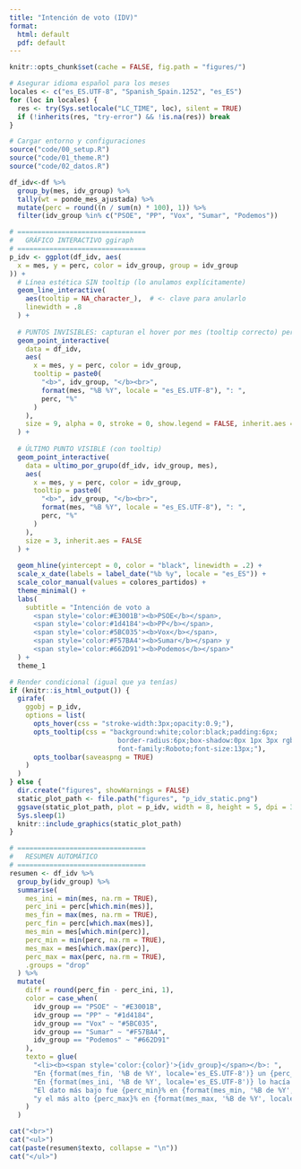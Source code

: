 ```yaml
---
title: "Intención de voto (IDV)"
format:
  html: default
  pdf: default
---
```


```r
knitr::opts_chunk$set(cache = FALSE, fig.path = "figures/")

# Asegurar idioma español para los meses
locales <- c("es_ES.UTF-8", "Spanish_Spain.1252", "es_ES")
for (loc in locales) {
  res <- try(Sys.setlocale("LC_TIME", loc), silent = TRUE)
  if (!inherits(res, "try-error") && !is.na(res)) break
}
```

```r
# Cargar entorno y configuraciones
source("code/00_setup.R")
source("code/01_theme.R")
source("code/02_datos.R")
```

```r
df_idv<-df %>%
  group_by(mes, idv_group) %>%
  tally(wt = ponde_mes_ajustada) %>%
  mutate(perc = round((n / sum(n) * 100), 1)) %>%
  filter(idv_group %in% c("PSOE", "PP", "Vox", "Sumar", "Podemos")) 
```

```r
# ================================
#   GRÁFICO INTERACTIVO ggiraph
# ================================
p_idv <- ggplot(df_idv, aes(
  x = mes, y = perc, color = idv_group, group = idv_group
)) +
  # Línea estética SIN tooltip (lo anulamos explícitamente)
  geom_line_interactive(
    aes(tooltip = NA_character_),  # <- clave para anularlo
    linewidth = .8
  ) +
  
  # PUNTOS INVISIBLES: capturan el hover por mes (tooltip correcto) pero no se ven
  geom_point_interactive(
    data = df_idv,
    aes(
      x = mes, y = perc, color = idv_group,
      tooltip = paste0(
        "<b>", idv_group, "</b><br>",
        format(mes, "%B %Y", locale = "es_ES.UTF-8"), ": ",
        perc, "%"
      )
    ),
    size = 9, alpha = 0, stroke = 0, show.legend = FALSE, inherit.aes = FALSE
  ) +
  
  # ÚLTIMO PUNTO VISIBLE (con tooltip)
  geom_point_interactive(
    data = ultimo_por_grupo(df_idv, idv_group, mes),
    aes(
      x = mes, y = perc, color = idv_group,
      tooltip = paste0(
        "<b>", idv_group, "</b><br>",
        format(mes, "%B %Y", locale = "es_ES.UTF-8"), ": ",
        perc, "%"
      )
    ),
    size = 3, inherit.aes = FALSE
  ) +
  
  geom_hline(yintercept = 0, color = "black", linewidth = .2) +
  scale_x_date(labels = label_date("%b %y", locale = "es_ES")) +
  scale_color_manual(values = colores_partidos) +
  theme_minimal() +
  labs(
    subtitle = "Intención de voto a 
      <span style='color:#E3001B'><b>PSOE</b></span>, 
      <span style='color:#1d4184'><b>PP</b></span>, 
      <span style='color:#5BC035'><b>Vox</b></span>, 
      <span style='color:#F57BA4'><b>Sumar</b></span> y 
      <span style='color:#662D91'><b>Podemos</b></span>"
  ) +
  theme_1

# Render condicional (igual que ya tenías)
if (knitr::is_html_output()) {
  girafe(
    ggobj = p_idv,
    options = list(
      opts_hover(css = "stroke-width:3px;opacity:0.9;"),
      opts_tooltip(css = "background:white;color:black;padding:6px;
                           border-radius:6px;box-shadow:0px 1px 3px rgba(0,0,0,0.2);
                           font-family:Roboto;font-size:13px;"),
      opts_toolbar(saveaspng = TRUE)
    )
  )
} else {
  dir.create("figures", showWarnings = FALSE)
  static_plot_path <- file.path("figures", "p_idv_static.png")
  ggsave(static_plot_path, plot = p_idv, width = 8, height = 5, dpi = 300)
  Sys.sleep(1)
  knitr::include_graphics(static_plot_path)
}
```

```r
# ================================
#   RESUMEN AUTOMÁTICO
# ================================
resumen <- df_idv %>%
  group_by(idv_group) %>%
  summarise(
    mes_ini = min(mes, na.rm = TRUE),
    perc_ini = perc[which.min(mes)],
    mes_fin = max(mes, na.rm = TRUE),
    perc_fin = perc[which.max(mes)],
    mes_min = mes[which.min(perc)],
    perc_min = min(perc, na.rm = TRUE),
    mes_max = mes[which.max(perc)],
    perc_max = max(perc, na.rm = TRUE),
    .groups = "drop"
  ) %>%
  mutate(
    diff = round(perc_fin - perc_ini, 1),
    color = case_when(
      idv_group == "PSOE" ~ "#E3001B",
      idv_group == "PP" ~ "#1d4184",
      idv_group == "Vox" ~ "#5BC035",
      idv_group == "Sumar" ~ "#F57BA4",
      idv_group == "Podemos" ~ "#662D91"
    ),
    texto = glue(
      "<li><b><span style='color:{color}'>{idv_group}</span></b>: ",
      "En {format(mes_fin, '%B de %Y', locale='es_ES.UTF-8')} un {perc_fin}% afirma que les votará. ",
      "En {format(mes_ini, '%B de %Y', locale='es_ES.UTF-8')} lo hacía un {perc_ini}%, una diferencia de {diff} puntos. ",
      "El dato más bajo fue {perc_min}% en {format(mes_min, '%B de %Y', locale='es_ES.UTF-8')}, ",
      "y el más alto {perc_max}% en {format(mes_max, '%B de %Y', locale='es_ES.UTF-8')}.</li>"
    )
  )
```


```r
cat("<br>")
cat("<ul>")
cat(paste(resumen$texto, collapse = "\n"))
cat("</ul>")
```
